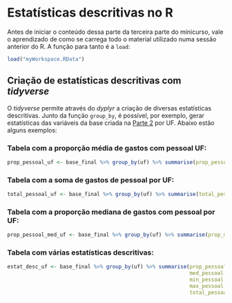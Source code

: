 # Estatísticas descritivas no R

Antes de iniciar o conteúdo dessa parte da terceira parte do minicurso, vale o aprendizado de como se carrega todo o material utilizado numa sessão anterior do R. A função para tanto é a `load`:

```r
load("myWorkspace.RData")
```

## Criação de estatísticas descritivas com _tidyverse_

O _tidyverse_ permite através do _dyplyr_ a criação de diversas estatísticas descritivas. Junto da função `group_by`, é possível, por exemplo, gerar estatísticas das variáveis da base criada na [Parte 2](https://github.com/RaAdAT/Minicurso_R/blob/master/Apostila/Parte2.Rmd) por UF. Abaixo estão alguns exemplos:

### Tabela com a proporção média de gastos com pessoal UF:

```r
prop_pessoal_uf <- base_final %>% group_by(uf) %>% summarise(prop_pessoal = mean(prop_desp_pessoal, na.rm = TRUE))
```

### Tabela com a soma de gastos de pessoal por UF:

```r
total_pessoal_uf <- base_final %>% group_by(uf) %>% summarise(total_pessoal = mean(despesa_pessoal, na.rm = TRUE))
```

### Tabela com a proporção mediana de gastos com pessoal por UF:

```r
prop_pessoal_med_uf <- base_final %>% group_by(uf) %>% summarise(prop_med_pessoal = median(prop_desp_pessoal, na.rm = TRUE))
```

### Tabela com várias estatísticas descritivas:

```r
estat_desc_uf <- base_final %>% group_by(uf) %>% summarise(prop_pessoal = mean(prop_desp_pessoal, na.rm = TRUE),
                                                           med_pessoal = median(prop_desp_pessoal, na.rm = TRUE),
                                                           min_pessoal = min(prop_desp_pessoal, na.rm = TRUE),
                                                           max_pessoal = max(prop_desp_pessoal, na.rm = TRUE),
                                                           total_pessoal = sum(despesa_pessoal, na.rm = TRUE))
```


